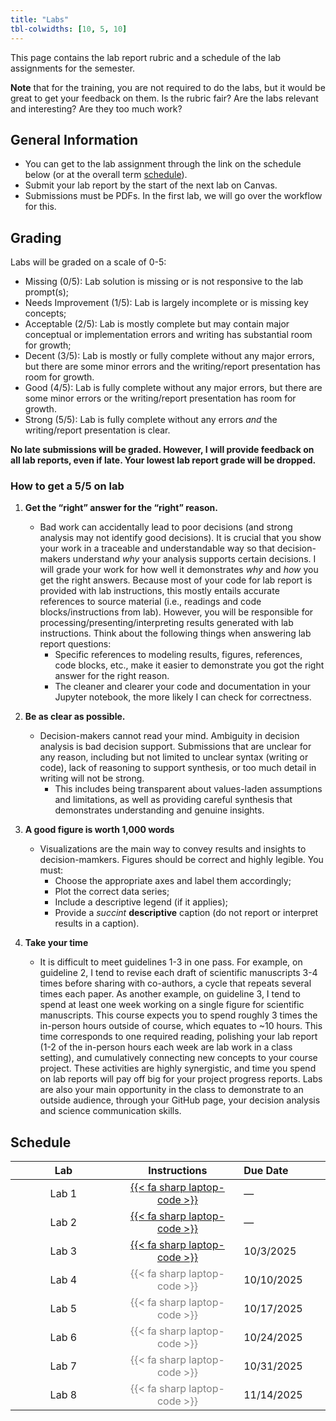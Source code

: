 ```yaml
---
title: "Labs"
tbl-colwidths: [10, 5, 10]
---
```


This page contains the lab report rubric and a schedule of the lab assignments for the semester.

**Note** that for the training, you are not required to do the labs, but it would be great to get your feedback on them. Is the rubric fair? Are the labs relevant and interesting? Are they too much work? 

## General Information

- You can get to the lab assignment through the link on the schedule below (or at the overall term [schedule](schedule/schedule.qmd)).
- Submit your lab report by the start of the next lab on Canvas.
- Submissions must be PDFs. In the first lab, we will go over the workflow for this.

## Grading

Labs will be graded on a scale of 0-5:

- Missing (0/5): Lab solution is missing or is not responsive to the lab prompt(s);
- Needs Improvement (1/5): Lab is largely incomplete or is missing key concepts;
- Acceptable (2/5): Lab is mostly complete but may contain major conceptual or implementation errors and writing has substantial room for growth;
- Decent (3/5): Lab is mostly or fully complete without any major errors, but there are some minor errors and the writing/report presentation has room for growth.
- Good (4/5): Lab is fully complete without any major errors, but there are some minor errors or the writing/report presentation has room for growth.
- Strong (5/5): Lab is fully complete without any errors *and* the writing/report presentation is clear.

**No late submissions will be graded. However, I will provide feedback on all lab reports, even if late. Your lowest lab report grade will be dropped.**

### How to get a 5/5 on lab
 
1. **Get the "right" answer for the "right" reason.** 

    * Bad work can accidentally lead to poor decisions (and strong analysis may not identify good decisions). It is crucial that you show your work in a traceable and understandable way so that decision-makers understand *why* your analysis supports certain decisions. I will grade your work for how well it demonstrates *why* and *how* you get the right answers. Because most of your code for lab report is provided with lab instructions, this mostly entails accurate references to source material (i.e., readings and code blocks/instructions from lab). However, you will be responsible for processing/presenting/interpreting results generated with lab instructions. Think about the following things when answering lab report questions:
      - Specific references to modeling results, figures, references, code blocks, etc., make it easier to demonstrate you got the right answer for the right reason.
      - The cleaner and clearer your code and documentation in your Jupyter notebook, the more likely I can check for correctness.  

2. **Be as clear as possible.**

    * Decision-makers cannot read your mind. Ambiguity in decision analysis is bad decision support. Submissions that are unclear for any reason, including but not limited to unclear syntax (writing or code), lack of reasoning to support synthesis, or too much detail in writing will not be strong. 
      - This includes being transparent about values-laden assumptions and limitations, as well as providing careful synthesis that demonstrates understanding and genuine insights. 

3. **A good figure is worth 1,000 words**
    * Visualizations are the main way to convey results and insights to decision-mamkers. Figures should be correct and highly legible. You must:
      - Choose the appropriate axes and label them accordingly;
      - Plot the correct data series;
      - Include a descriptive legend (if it applies);
      - Provide a *succint* **descriptive** caption (do not report or interpret results in a caption).

4. **Take your time**
    * It is difficult to meet guidelines 1-3 in one pass. For example, on guideline 2, I tend to revise each draft of scientific manuscripts 3-4 times before sharing with co-authors, a cycle that repeats several times each paper. As another example, on guideline 3, I tend to spend at least one week working on a single figure for scientific manuscripts. This course expects you to spend roughly 3 times the in-person hours outside of course, which equates to ~10 hours. This time corresponds to one required reading, polishing your lab report (1-2 of the in-person hours each week are lab work in a class setting), and cumulatively connecting new concepts to your course project. These activities are highly synergistic, and time you spend on lab reports will pay off big for your project progress reports. Labs are also your main opportunity in the class to demonstrate to an outside audience, through your GitHub page, your decision analysis and science communication skills. 

## Schedule

| Lab | Instructions | Due Date |
|:----------:|:------------:|:---------|
| Lab 1 | [{{< fa sharp laptop-code >}}](labs/lab01-setup.qmd) | --- |
| Lab 2 | [{{< fa sharp laptop-code >}}](labs/lab02-intro.qmd) | --- |
| Lab 3 | [{{< fa sharp laptop-code >}}](labs/lab03-ucuq.qmd) | 10/3/2025 |
| Lab 4 | [{{< fa sharp laptop-code >}}]{style="color:grey"} | 10/10/2025 |
| Lab 5 | [{{< fa sharp laptop-code >}}]{style="color:grey"} | 10/17/2025 |
| Lab 6 | [{{< fa sharp laptop-code >}}]{style="color:grey"} | 10/24/2025 |
| Lab 7 | [{{< fa sharp laptop-code >}}]{style="color:grey"} | 10/31/2025 |
| Lab 8 | [{{< fa sharp laptop-code >}}]{style="color:grey"} | 11/14/2025 |